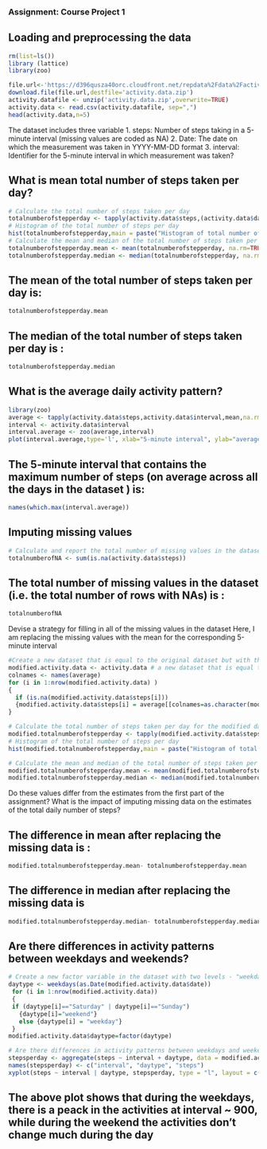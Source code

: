 ### Assignment: Course Project 1

## Loading and preprocessing the data
```r
rm(list=ls())
library (lattice)
library(zoo)

file.url<-'https://d396qusza40orc.cloudfront.net/repdata%2Fdata%2Factivity.zip'
download.file(file.url,destfile='activity.data.zip')
activity.datafile <- unzip('activity.data.zip',overwrite=TRUE)
activity.data <- read.csv(activity.datafile, sep=",")
head(activity.data,n=5)

```

The dataset includes three variable
1. steps: Number of steps taking in a 5-minute interval (missing values are coded as NA)
2. Date: The date on which the measurement was taken in YYYY-MM-DD format
3. interval: Identifier for the 5-minute interval in which measurement was taken?

## What is mean total number of steps taken per day?

```r
# Calculate the total number of steps taken per day
totalnumberofstepperday <- tapply(activity.data$steps,(activity.data$date),sum)
# Histogram of the total number of steps per day
hist(totalnumberofstepperday,main = paste("Histogram of total number of steps per day"),xlab="Number of steps per day", col='blue')
# Calculate the mean and median of the total number of steps taken per day
totalnumberofstepperday.mean <- mean(totalnumberofstepperday, na.rm=TRUE)
totalnumberofstepperday.median <- median(totalnumberofstepperday, na.rm=TRUE)

```

## The mean of the total number of steps taken per day is:

```r
totalnumberofstepperday.mean
```

## The median of the total number of steps taken per day is :
```r
totalnumberofstepperday.median
```


## What is the average daily activity pattern?
```r
library(zoo)
average <- tapply(activity.data$steps,activity.data$interval,mean,na.rm = TRUE)
interval <- activity.data$interval
interval.average <- zoo(average,interval)
plot(interval.average,type='l', xlab="5-minute interval", ylab="average number of steps across all days ", main = "average number of steps taken across all days per 5-minute interval", col='red')

```
## The 5-minute interval that contains the maximum number of steps (on average across all the days in the dataset ) is:
```r
names(which.max(interval.average))
```

## Imputing missing values

```r
# Calculate and report the total number of missing values in the dataset (i.e. the total number of rows with NAs)
totalnumberofNA <- sum(is.na(activity.data$steps))
```
## The total number of missing values in the dataset (i.e. the total number of rows with NAs) is :

```r
totalnumberofNA
```

Devise a strategy for filling in all of the missing values in the dataset
Here, I am replacing the missing values with the mean for the corresponding 5-minute interval

```r
#Create a new dataset that is equal to the original dataset but with the missing data filled in.
modified.activity.data <- activity.data # a new dataset that is equal to activity.data but the missing data will be filled in
colnames <- names(average)
for (i in 1:nrow(modified.activity.data) )
{
  if (is.na(modified.activity.data$steps[i]))
  {modified.activity.data$steps[i] = average[[colnames=as.character(modified.activity.data$interval[i])]]}
}

# Calculate the total number of steps taken per day for the modified dataset
modified.totalnumberofstepperday <- tapply(modified.activity.data$steps,(modified.activity.data$date),sum)
# Histogram of the total number of steps per day
hist(modified.totalnumberofstepperday,main = paste("Histogram of total number of steps per day"),xlab="Number of steps per day",col='red')

# Calculate the mean and median of the total number of steps taken per day
modified.totalnumberofstepperday.mean <- mean(modified.totalnumberofstepperday,na.rm = TRUE)
modified.totalnumberofstepperday.median <- median(modified.totalnumberofstepperday,na.rm = TRUE)
```
Do these values differ from the estimates from the first part of the assignment? What is the impact of imputing missing data on the estimates of the total daily number of steps?

## The difference in mean after replacing the missing data is :
```r
modified.totalnumberofstepperday.mean- totalnumberofstepperday.mean
```

## The difference in median after replacing the missing data is 
```r
modified.totalnumberofstepperday.median- totalnumberofstepperday.median

```


## Are there differences in activity patterns between weekdays and weekends?
```r
# Create a new factor variable in the dataset with two levels - "weekday" and "weekend" indicating whether a given date is a weekday or weekend day.
daytype <- weekdays(as.Date(modified.activity.data$date))
 for (i in 1:nrow(modified.activity.data))
 {
 if (daytype[i]=="Saturday" | daytype[i]=="Sunday") 
   {daytype[i]="weekend"}
   else {daytype[i] = "weekday"}
 }
modified.activity.data$daytype=factor(daytype)

# Are there differences in activity patterns between weekdays and weekends?
stepsperday <- aggregate(steps ~ interval + daytype, data = modified.activity.data, mean)
names(stepsperday) <- c("interval", "daytype", "steps")
xyplot(steps ~ interval | daytype, stepsperday, type = "l", layout = c(1, 2), xlab = "Interval", ylab = "Number of steps")

```

## The above plot shows that during the weekdays, there is a peack in the activities at interval ~ 900, while during the weekend the activities don't change much during the day 
